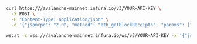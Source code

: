 
<Tabs>
  <TabItem value="cURL">

```bash
curl https:///avalanche-mainnet.infura.io/v3/YOUR-API-KEY \
  -X POST \
  -H "Content-Type: application/json" \
  -d '{"jsonrpc": "2.0", "method": "eth_getBlockReceipts", "params": ["latest"], "id": 1}'
```

  </TabItem>
  <TabItem value="WSS">

```bash
wscat -c wss:///avalanche-mainnet.infura.io/ws/v3/YOUR-API-KEY -x '{"jsonrpc": "2.0", "method": "eth_getBlockReceipts", "params": ["latest"], "id": 1}'
```

  </TabItem>
</Tabs>